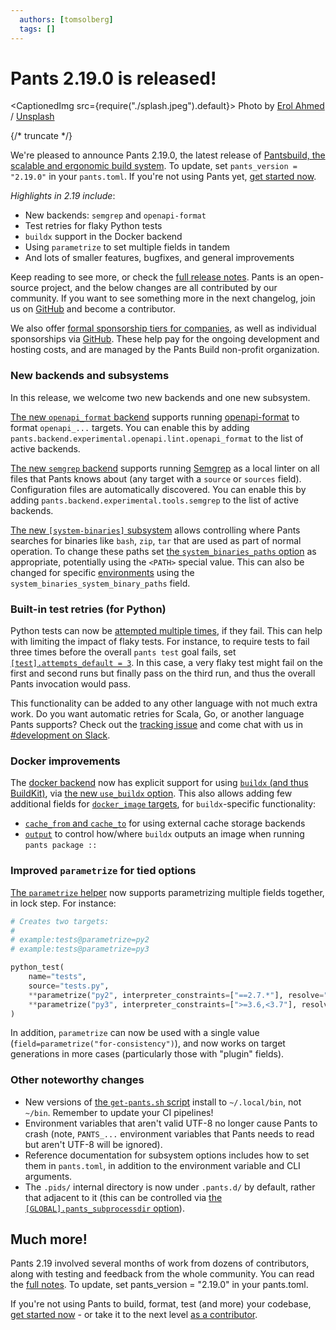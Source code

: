 ```yaml
---
  authors: [tomsolberg]
  tags: []
---
```


# Pants 2.19.0 is released!

<CaptionedImg src={require("./splash.jpeg").default}>
  Photo by [Erol
  Ahmed](https://unsplash.com/@erol?utm_content=creditCopyText&utm_medium=referral&utm_source=unsplash)
  /
  [Unsplash](https://unsplash.com/photos/mountains-covered-with-snow-d3pTF3r_hwY?utm_content=creditCopyText&utm_medium=referral&utm_source=unsplash)
</CaptionedImg>

{/* truncate */}

We're pleased to announce Pants 2.19.0, the latest release of [Pantsbuild, the scalable and ergonomic build system](https://www.pantsbuild.org/). To update, set `pants_version = "2.19.0"` in your `pants.toml`. If you're not using Pants yet, [get started now](https://www.pantsbuild.org/docs/getting-started).

_Highlights in 2.19 include_:

- New backends: `semgrep` and `openapi-format`
- Test retries for flaky Python tests
- `buildx` support in the Docker backend
- Using `parametrize` to set multiple fields in tandem
- And lots of smaller features, bugfixes, and general improvements

Keep reading to see more, or check the [full release notes](https://github.com/pantsbuild/pants/tree/2.19.x/src/python/pants/notes/2.19.x.md). Pants is an open-source project, and the below changes are all contributed by our community. If you want to see something more in the next changelog, join us on [GitHub](https://github.com/pantsbuild/pants) and become a contributor.

We also offer [formal sponsorship tiers for companies](https://www.pantsbuild.org/sponsorship), as well as individual sponsorships via [GitHub](https://github.com/sponsors/pantsbuild). These help pay for the ongoing development and hosting costs, and are managed by the Pants Build non-profit organization.

### New backends and subsystems

In this release, we welcome two new backends and one new subsystem.

[The new `openapi_format` backend](https://www.pantsbuild.org/2.19/reference/subsystems/openapi-format) supports running [openapi-format](https://github.com/thim81/openapi-format) to format `openapi_...` targets. You can enable this by adding `pants.backend.experimental.openapi.lint.openapi_format` to the list of active backends.

[The new `semgrep` backend](https://www.pantsbuild.org/2.19/reference/subsystems/semgrep) supports running [Semgrep](https://semgrep.dev) as a local linter on all files that Pants knows about (any target with a `source` or `sources` field). Configuration files are automatically discovered. You can enable this by adding `pants.backend.experimental.tools.semgrep` to the list of active backends.

[The new `[system-binaries]` subsystem](https://www.pantsbuild.org/2.19/reference/subsystems/system-binaries) allows controlling where Pants searches for binaries like `bash`, `zip`, `tar` that are used as part of normal operation. To change these paths set [the `system_binaries_paths` option](https://www.pantsbuild.org/2.19/reference/subsystems/system-binaries#system_binary_paths) as appropriate, potentially using the `<PATH>` special value. This can also be changed for specific [environments](https://www.pantsbuild.org/2.19/docs/using-pants/environments) using the `system_binaries_system_binary_paths` field.

### Built-in test retries (for Python)

Python tests can now be [attempted multiple times](https://www.pantsbuild.org/2.19/docs/using-pants/using-pants-in-ci#tip-automatically-retry-failed-tests), if they fail. This can help with limiting the impact of flaky tests. For instance, to require tests to fail three times before the overall `pants test` goal fails, set [`[test].attempts_default = 3`](https://www.pantsbuild.org/2.19/reference/goals/test#attempts_default). In this case, a very flaky test might fail on the first and second runs but finally pass on the third run, and thus the overall Pants invocation would pass.

This functionality can be added to any other language with not much extra work. Do you want automatic retries for Scala, Go, or another language Pants supports? Check out the [tracking issue](https://github.com/pantsbuild/pants/issues/20378) and come chat with us in [#development on Slack](https://docs.google.com/forms/d/e/1FAIpQLSf9zgf-MXRnVDJbrVEST3urqneq7LCcy0zw8qU-GH4hPMn52A/viewform).

### Docker improvements

The [docker backend](https://www.pantsbuild.org/2.19/docs/docker) now has explicit support for using [`buildx` (and thus BuildKit)](https://github.com/docker/buildx#buildx), via [the new `use_buildx` option](https://www.pantsbuild.org/2.19/reference/subsystems/docker#use_buildx). This also allows adding few additional fields for [`docker_image` targets](https://www.pantsbuild.org/2.19/reference/targets/docker_image), for `buildx`-specific functionality:

- [`cache_from` and `cache_to`](https://www.pantsbuild.org/2.19/docs/docker#external-cache-storage-backends) for using external cache storage backends
- [`output`](https://www.pantsbuild.org/2.19/reference/targets/docker_image#output) to control how/where `buildx` outputs an image when running `pants package ::`

### Improved `parametrize` for tied options

[The `parametrize` helper](https://www.pantsbuild.org/2.19/docs/using-pants/key-concepts/targets-and-build-files#field-default-values#parametrizing-targets) now supports parametrizing multiple fields together, in lock step. For instance:

```python
# Creates two targets:
#
# example:tests@parametrize=py2
# example:tests@parametrize=py3

python_test(
    name="tests",
    source="tests.py",
    **parametrize("py2", interpreter_constraints=["==2.7.*"], resolve="lock-a"),
    **parametrize("py3", interpreter_constraints=[">=3.6,<3.7"], resolve="lock-b"),
)
```

In addition, `parametrize` can now be used with a single value (`field=parametrize("for-consistency")`), and now works on target generations in more cases (particularly those with "plugin" fields).

### Other noteworthy changes

- New versions of [the `get-pants.sh` script](https://www.pantsbuild.org/2.19/docs/getting-started/installing-pants) install to `~/.local/bin`, not `~/bin`. Remember to update your CI pipelines!
- Environment variables that aren't valid UTF-8 no longer cause Pants to crash (note, `PANTS_...` environment variables that Pants needs to read but aren't UTF-8 will be ignored).
- Reference documentation for subsystem options includes how to set them in `pants.toml`, in addition to the environment variable and CLI arguments.
- The `.pids/` internal directory is now under `.pants.d/` by default, rather that adjacent to it (this can be controlled via [the `[GLOBAL].pants_subprocessdir` option](https://www.pantsbuild.org/2.19/reference/global-options#pants_subprocessdir)).

## Much more!

Pants 2.19 involved several months of work from dozens of contributors, along with testing and feedback from the whole community. You can read the [full notes](https://github.com/pantsbuild/pants/tree/2.19.x/src/python/pants/notes/2.19.x.md). To update, set pants_version = "2.19.0" in your pants.toml.

If you're not using Pants to build, format, test (and more) your codebase, [get started now](https://www.pantsbuild.org/2.19/docs/getting-started) - or take it to the next level [as a contributor](https://www.pantsbuild.org/2.19/docs/contributions).
